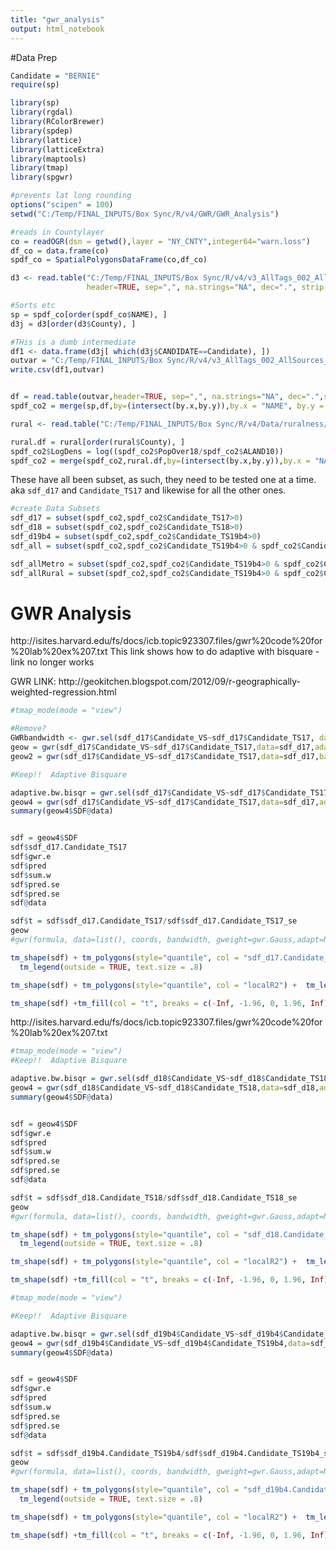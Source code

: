 ```yaml
---
title: "gwr_analysis"
output: html_notebook
---
```


#Data Prep
```r
Candidate = "BERNIE"
require(sp)

library(sp)
library(rgdal)
library(RColorBrewer)
library(spdep)
library(lattice)
library(latticeExtra)
library(maptools)
library(tmap)
library(spgwr)

#prevents lat long rounding
options("scipen" = 100)
setwd("C:/Temp/FINAL_INPUTS/Box Sync/R/v4/GWR/GWR_Analysis")

#reads in Countylayer
co = readOGR(dsn = getwd(),layer = "NY_CNTY",integer64="warn.loss")
df_co = data.frame(co)
spdf_co = SpatialPolygonsDataFrame(co,df_co)

d3 <- read.table("C:/Temp/FINAL_INPUTS/Box Sync/R/v4/v3_AllTags_002_AllSources_analysis_v3_310.csv",
                 header=TRUE, sep=",", na.strings="NA", dec=".", strip.white=TRUE)

#Sorts etc
sp = spdf_co[order(spdf_co$NAME), ]
d3j = d3[order(d3$County), ]

#THis is a dumb intermediate
df1 <- data.frame(d3j[ which(d3j$CANDIDATE==Candidate), ])
outvar = "C:/Temp/FINAL_INPUTS/Box Sync/R/v4/v3_AllTags_002_AllSources_analysis_v3_310_subset.csv"
write.csv(df1,outvar)


df = read.table(outvar,header=TRUE, sep=",", na.strings="NA", dec=".",strip.white=TRUE)
spdf_co2 = merge(sp,df,by=(intersect(by.x,by.y)),by.x = "NAME", by.y = "County")

rural <- read.table("C:/Temp/FINAL_INPUTS/Box Sync/R/v4/Data/ruralness/rural.csv",header=TRUE, sep=",", na.strings="NA", dec=".", strip.white=TRUE)

rural.df = rural[order(rural$County), ]
spdf_co2$LogDens = log((spdf_co2$PopOver18/spdf_co2$ALAND10))
spdf_co2 = merge(spdf_co2,rural.df,by=(intersect(by.x,by.y)),by.x = "NAME", by.y = "County")

```

These have all been subset, as such, they need to be tested one at a time.
aka `sdf_d17` and `Candidate_TS17` and likewise for all the other ones. 

```r
#create Data Subsets
sdf_d17 = subset(spdf_co2,spdf_co2$Candidate_TS17>0)
sdf_d18 = subset(spdf_co2,spdf_co2$Candidate_TS18>0)
sdf_d19b4 = subset(spdf_co2,spdf_co2$Candidate_TS19b4>0)
sdf_all = subset(spdf_co2,spdf_co2$Candidate_TS19b4>0 & spdf_co2$Candidate_TS18>0 & spdf_co2$Candidate_TS17>0)

sdf_allMetro = subset(spdf_co2,spdf_co2$Candidate_TS19b4>0 & spdf_co2$Candidate_TS18>0 & spdf_co2$Candidate_TS17>0 & spdf_co2$Metro == "Nonmetro")
sdf_allRural = subset(spdf_co2,spdf_co2$Candidate_TS19b4>0 & spdf_co2$Candidate_TS18>0 & spdf_co2$Candidate_TS17>0)

```


# GWR Analysis
http://isites.harvard.edu/fs/docs/icb.topic923307.files/gwr%20code%20for%20lab%20ex%207.txt
This link shows how to do adaptive with bisquare - link no longer works

GWR LINK:
http://geokitchen.blogspot.com/2012/09/r-geographically-weighted-regression.html




```r
#tmap_mode(mode = "view")

#Remove?
GWRbandwidth <- gwr.sel(sdf_d17$Candidate_VS~sdf_d17$Candidate_TS17, data=sdf_d17,adapt=T)
geow = gwr(sdf_d17$Candidate_VS~sdf_d17$Candidate_TS17,data=sdf_d17,adapt=GWRbandwidth, hatmatrix = TRUE, se.fit = TRUE)
geow2 = gwr(sdf_d17$Candidate_VS~sdf_d17$Candidate_TS17,data=sdf_d17,bandwidth = 30)

#Keep!!  Adaptive Bisquare

adaptive.bw.bisqr = gwr.sel(sdf_d17$Candidate_VS~sdf_d17$Candidate_TS17, data=sdf_d17,adapt=T, gweight=gwr.bisquare, method = 'cv' )
geow4 = gwr(sdf_d17$Candidate_VS~sdf_d17$Candidate_TS17,data=sdf_d17,adapt=adaptive.bw.bisqr, hatmatrix = TRUE, se.fit = TRUE, gweight=gwr.bisquare)
summary(geow4$SDF@data)


sdf = geow4$SDF
sdf$sdf_d17.Candidate_TS17
sdf$gwr.e
sdf$pred
sdf$sum.w
sdf$pred.se
sdf$pred.se
sdf@data

sdf$t = sdf$sdf_d17.Candidate_TS17/sdf$sdf_d17.Candidate_TS17_se
geow
#gwr(formula, data=list(), coords, bandwidth, gweight=gwr.Gauss,adapt=NULL, hatmatrix = FALSE, fit.points, longlat=NULL, se.fit=FALSE, weights, cl=NULL, predictions = FALSE, fittedGWRobject = NULL, se.fit.CCT = TRUE)

tm_shape(sdf) + tm_polygons(style="quantile", col = "sdf_d17.Candidate_TS17") +
  tm_legend(outside = TRUE, text.size = .8)

tm_shape(sdf) + tm_polygons(style="quantile", col = "localR2") +  tm_legend(outside = TRUE, text.size = .8)

tm_shape(sdf) +tm_fill(col = "t", breaks = c(-Inf, -1.96, 0, 1.96, Inf)) +  tm_legend(outside = TRUE, text.size = .8)

```


http://isites.harvard.edu/fs/docs/icb.topic923307.files/gwr%20code%20for%20lab%20ex%207.txt


```r
#tmap_mode(mode = "view")
#Keep!!  Adaptive Bisquare

adaptive.bw.bisqr = gwr.sel(sdf_d18$Candidate_VS~sdf_d18$Candidate_TS18, data=sdf_d18,adapt=T, gweight=gwr.bisquare, method = 'cv' )
geow4 = gwr(sdf_d18$Candidate_VS~sdf_d18$Candidate_TS18,data=sdf_d18,adapt=adaptive.bw.bisqr, hatmatrix = TRUE, se.fit = TRUE, gweight=gwr.bisquare)
summary(geow4$SDF@data)


sdf = geow4$SDF
sdf$gwr.e
sdf$pred
sdf$sum.w
sdf$pred.se
sdf$pred.se
sdf@data

sdf$t = sdf$sdf_d18.Candidate_TS18/sdf$sdf_d18.Candidate_TS18_se
geow
#gwr(formula, data=list(), coords, bandwidth, gweight=gwr.Gauss,adapt=NULL, hatmatrix = FALSE, fit.points, longlat=NULL, se.fit=FALSE, weights, cl=NULL, predictions = FALSE, fittedGWRobject = NULL, se.fit.CCT = TRUE)

tm_shape(sdf) + tm_polygons(style="quantile", col = "sdf_d18.Candidate_TS18") +
  tm_legend(outside = TRUE, text.size = .8)

tm_shape(sdf) + tm_polygons(style="quantile", col = "localR2") +  tm_legend(outside = TRUE, text.size = .8)

tm_shape(sdf) +tm_fill(col = "t", breaks = c(-Inf, -1.96, 0, 1.96, Inf)) +  tm_legend(outside = TRUE, text.size = .8)

```



```r
#tmap_mode(mode = "view")

#Keep!!  Adaptive Bisquare

adaptive.bw.bisqr = gwr.sel(sdf_d19b4$Candidate_VS~sdf_d19b4$Candidate_TS19b4, data=sdf_d19b4,adapt=T, gweight=gwr.bisquare, method = 'cv' )
geow4 = gwr(sdf_d19b4$Candidate_VS~sdf_d19b4$Candidate_TS19b4,data=sdf_d19b4,adapt=adaptive.bw.bisqr, hatmatrix = TRUE, se.fit = TRUE, gweight=gwr.bisquare)
summary(geow4$SDF@data)


sdf = geow4$SDF
sdf$gwr.e
sdf$pred
sdf$sum.w
sdf$pred.se
sdf$pred.se
sdf@data

sdf$t = sdf$sdf_d19b4.Candidate_TS19b4/sdf$sdf_d19b4.Candidate_TS19b4_se
geow
#gwr(formula, data=list(), coords, bandwidth, gweight=gwr.Gauss,adapt=NULL, hatmatrix = FALSE, fit.points, longlat=NULL, se.fit=FALSE, weights, cl=NULL, predictions = FALSE, fittedGWRobject = NULL, se.fit.CCT = TRUE)

tm_shape(sdf) + tm_polygons(style="quantile", col = "sdf_d19b4.Candidate_TS19b4") +
  tm_legend(outside = TRUE, text.size = .8)

tm_shape(sdf) + tm_polygons(style="quantile", col = "localR2") +  tm_legend(outside = TRUE, text.size = .8)

tm_shape(sdf) +tm_fill(col = "t", breaks = c(-Inf, -1.96, 0, 1.96, Inf)) +  tm_legend(outside = TRUE, text.size = .8)

```


